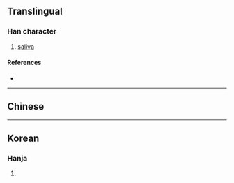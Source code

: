 {{character info}}
==Translingual==

===Han character===
{{Han char|rn=85|rad=水|as=09|sn=12|four=|canj=EORD|ids=⿰氵保}}

# [[saliva]]

====References====
* {{Han ref|kx=0639.111|dkj=17909|dj=1046.041|hdz=31681.030|uh=6E7A|ud=28282}}

----

==Chinese==
{{zh-see|涎|a}}

----

==Korean==

===Hanja===
{{ko-hanja|hangeul=보|eumhun=|rv=bo|mr=po|y=po}}

# {{rfdef|ko|sort=水09}}
